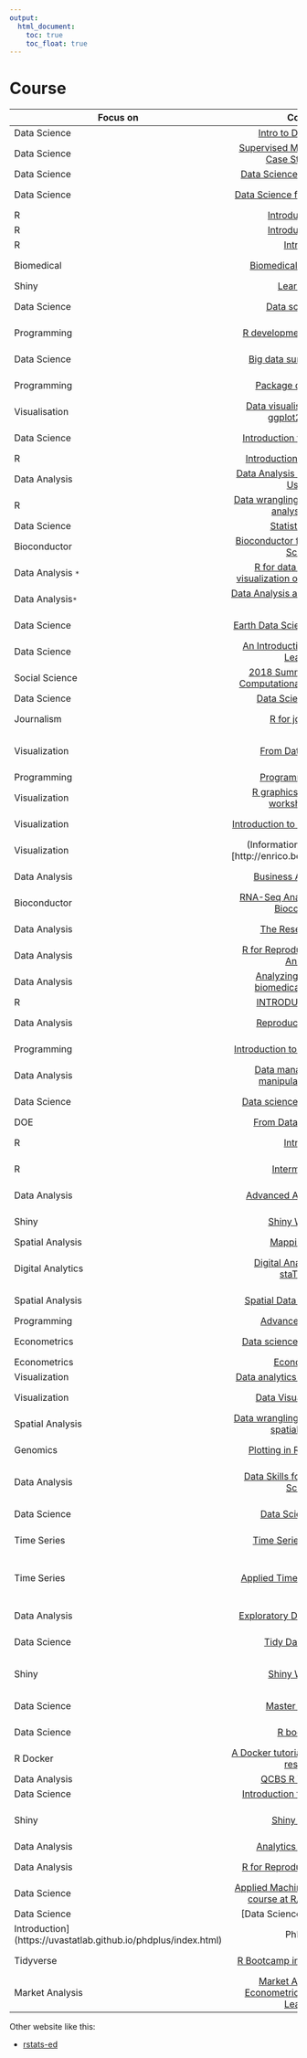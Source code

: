 ```yaml
---
output:
  html_document: 
    toc: true
    toc_float: true
---
```


# Course


|   Focus on |      Course      |  Made by |
|----------------|:---------------------------------:|-----------------:|
|Data Science |[Intro to Data Science](https://www2.stat.duke.edu/courses/Spring18/Sta199/) | RStudio|
|Data Science| [Supervised Machine Learning  Case Studies in R](https://supervised-ml-course.netlify.app/)|Julia Silge |
|Data Science|[Data Science course in a box](https://github.com/rstudio-education/datascience-box)|RStudio|
|Data Science|[Data Science for Social Science](http://datascience.tntlab.org/schedule-materials/)|RICHARD N. LANDERS|
|R|[Introduction to R](https://ramnathv.github.io/pycon2014-r/)|idocs|
|R|[Introduction to R](http://uc-r.github.io/introduction)|UC|
|R | [Intro to R](https://www.youtube.com/playlist?list=PLOU2XLYxmsIK9qQfztXeybpHvru-TrqAP)|google|
|Biomedical|[Biomedical Data Science](http://genomicsclass.github.io/book/)|R. Irizarry and M. Love|
|Shiny|[Learn Shiny](https://shiny.rstudio.com/tutorial/)|RStudio|
|Data Science|[Data science in R](http://courses.had.co.nz/12-oscon/)|Hadley Wickham|
|Programming|[R development master class](http://courses.had.co.nz/12-devtools/)|Hadley Wickham|
|Data Science|[Big data summer institute](http://courses.had.co.nz/12-rice-bdsi/)|Hadley Wickham|
|Programming|[Package development](http://courses.had.co.nz/11-csiro/)|Hadley Wickham|
|Visualisation|[Data visualisation in R with ggplot2 and plyr](http://courses.had.co.nz/11-rice/)|Hadley Wickham| 
|Data Science|[Introduction to data analysis](http://had.co.nz/stat405/)|Hadley Wickham|
|R|[Introduction to R & RStudio](https://github.com/AmeliaMN/IntroToR)|McNamara|
|Data Analysis|[Data Analysis and Visualization Using R](http://varianceexplained.org/RData/)|David Robinson|
|R|[Data wrangling, exploration, and analysis with R](http://stat545.com/)|UBC|
|Data Science|[Statistics and R](http://rafalab.github.io/pages/harvardx.html)|Harvard|
|Bioconductor|[Bioconductor for Genomic Data Science](https://kasperdanielhansen.github.io/genbioconductor/)|K. D. Hansen|
|Data Analysis <kbd>*</kbd>|[R for data analysis and visualization of Ecological Data](https://datacarpentry.org/R-ecology-lesson/index.html#chapters)|Data Carpentry|
|Data Analysis<kbd>*</kbd>|[Data Analysis and Visualization in R](https://datacarpentry.org/R-genomics/index.html)|Data Carpentry|
|Data Science|[Earth Data Science Tutorials in R](https://www.earthdatascience.org/tutorials/r/)|University of Colorado|
|Data Science|[An Introduction to Statistical Learning](https://www.dataschool.io/15-hours-of-expert-machine-learning-videos/)|Stanford University|
|Social Science|[2018 Summer Institute in Computational Social Science](https://compsocialscience.github.io/summer-institute/2018/teaching-learning-materials)|Duke University|
|Data Science|[Data Science in a Box](https://datasciencebox.org/)|RStudio|
|Journalism|[R for journalists](https://learn.r-journalism.com/en/)|Andrew Ba Tran|
|Visualization|[From Data to Insight](http://www2.stat.duke.edu/~mc301/ARTSCI101_Su16/)|MINE ÇETINKAYA-RUNDEL|
|Programming|[Programming with R](https://swcarpentry.github.io/r-novice-inflammation/)|Carpentries|
|Visualization|[R graphics with ggplot2 workshop notes](https://tutorials.iq.harvard.edu/R/Rgraphics/Rgraphics.html#geometric_objects_and_aesthetics)|Harvard University|
|Visualization|[Introduction to Data Visualization](http://paldhous.github.io/ucb/2016/dataviz/index.html)|Peter Aldhous|
|Visualization|(Information Visualization)[http://enrico.bertini.io/teaching/]|Enrico Bertini|
|Data Analysis|[Business Analytics in R](http://lab.rady.ucsd.edu/sawtooth/business_analytics_in_r/index.html)|Karsten T. Hansen|
|Bioconductor|[RNA-Seq Analysis with R and Bioconductor](http://girke.bioinformatics.ucr.edu/CSHL_RNAseq/)|UC Riverside|
|Data Analysis|[The Research Cycle](https://rgup.gitlab.io/research_cycle/index.html)| D. Barr and L. DeBruine|
|Data Analysis|[R for Reproducible Scientific Analysis](https://swcarpentry.github.io/r-novice-gapminder/)|Carpentries|
Data Analysis|[Analyzing large-scale biomedical data with R](https://bims.fun/index.html)|Virginia University|
|R|[INTRODUCTION TO R](http://usepa.github.io/introR/)|Jeff Hollister|
|Data Analysis|[Reproducible Science](https://gupsych.github.io/data_skills/index.html)|D. Barr and L. DeBruine|
|Programming|[Introduction to R Programming <kbd>*</kbd>](https://github.com/jameslamb/teaching/tree/master/mu_rprog)|Marquette University|
|Data Analysis|[Data management and manipulation using R](https://ozanj.github.io/rclass/)|University of California|
|Data Science|[Data science for economists](https://github.com/uo-ec607/lectures)|Grant McDermott|
|DOE|[From Data to Decisions](http://www.lithoguru.com/scientist/statistics/course.html)|Chris Mack|
|R|[Intro to R](https://github.com/uc-r/Intro-R)|University of Cincinnati|
|R|[Intermediate R](https://github.com/uc-r/Intermediate-R)|University of Cincinnati|
|Data Analysis|[Advanced Analytics with R](https://github.com/uc-r/Advanced-R)|University of Cincinnati|
|Shiny| [Shiny Workshop](https://github.com/sshawna/Shiny_workshop)|Marine Istitute|
|Spatial Analysis | [Mapping with R](https://github.com/andrewbtran/NICAR-2019-mapping) |Andrew Tran |
|Digital Analytics| [Digital Analytics: R and staTISTICS](http://www.dartistics.com/index.html) |M. Edmondson & T. Wilson|
|Spatial Analysis| [Spatial Data Science with R](https://www.rspatial.org/index.html)|Robert J. Hijmans|
|Programming|[Advanced R Course](https://privefl.github.io/advr38book/)|F. Privé|
|Econometrics|[Data science for economists](https://github.com/uo-ec607/lectures)|G. McDermott|
|Econometrics|[Econometrics](https://github.com/edrubin/EC525S19)| E. Rubin|
|Visualization|[Data analytics and visualization](https://www.yan-holtz.com/teaching)|Yan Holtz|
|Visualization| [Data Visualization in R](http://www.datavis.ca/courses/RGraphics/)|Michael Friendly|
|Spatial Analysis| [Data wrangling visualisation and spatial analysis](http://www.seascapemodels.org/data/data-wrangling-spatial-course.html#41_data_wrangling_and_plotting_with_tidyverse) |Seascape models | 
|Genomics |[Plotting in R for Biologists](http://marianattestad.com/blog)|Maria Nattestad|
|Data Analysis|[Data Skills for Reproducible Science](https://gupsych.github.io/data_skills/)|Dale Barr and Lisa DeBruine|
|Data Science|[Data Science with R](https://p8105.com/schedule.html)|Jeff Goldsmith|
|Time Series| [Time Series Boot Camp](https://github.com/jlukito/timeseries-bootcamp)|J. Lukito and J. Foley|
|Time Series| [Applied Time Series Analysis](https://newonlinecourses.science.psu.edu/stat510/)|The Pennsylvania State University|
|Data Analysis|[Exploratory Data Analysis in R](https://mgimond.github.io/ES218/index.html)|Manny Gimond|
|Data Science|[Tidy Data Science](https://tidy-ds.wjakethompson.com/)|Jake Thompson|
|Shiny|[Shiny Workshop](https://osf.io/69j37/files/)|Sonja Winter & Katie Coburn|
|Data Science|[Master Tidyverse](https://github.com/rstudio/master-the-tidyverse)|Garrett Grolemund|
|Data Science|[R bootcamp](https://r-bootcamp.netlify.com/)|T. Laderas & J. Minnier|
|R Docker|[A Docker tutorial for reproducible research](http://ropenscilabs.github.io/r-docker-tutorial/)|ropenscilabs|
|Data Analysis|[QCBS R Workshops](https://wiki.qcbs.ca/r)|QCBS|
|Data Science| [Introduction to Data Science](https://datasciencelabs.github.io/)|Harvard|
|Shiny|[Shiny Tutorials](https://psyteachr.github.io/shiny-tutorials/)|Teaching Reproducible Psychology|
|Data Analysis|[Analytics for industRy](https://garthtarr.github.io/meatR/index.html)|Garth Tarr|
|Data Analysis|[R for Reproducible Research](https://annakrystalli.me/rrresearch/index.html)|Anna Krystalli|
|Data Science|[Applied Machine Learning short course at R/Pharma 2019](https://github.com/tidymodels/aml-training/tree/master/half%20day)|Max Kuhn |
|Data Science|[Data Science Essentials in R
Introduction](https://uvastatlab.github.io/phdplus/index.html)|PhDPlus |
|Tidyverse|[R Bootcamp interactive course](https://r-bootcamp.netlify.com/)|T. Laderas & J. Minnier|
|Market Analysis|[Market Analysis with Econometrics and Machine Learning](https://github.com/skranz/MarketAnalysis)|Sebastian Kranz|








Other website like this:

* [rstats-ed](https://github.com/rstudio-education/rstats-ed)
